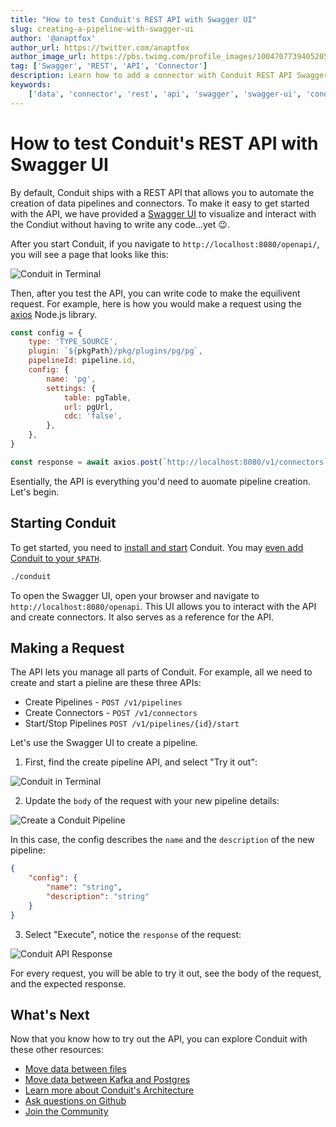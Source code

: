 ```yaml
---
title: "How to test Conduit's REST API with Swagger UI"
slug: creating-a-pipeline-with-swagger-ui
author: '@anaptfox'
author_url: https://twitter.com/anaptfox
author_image_url: https://pbs.twimg.com/profile_images/1004707739405205504/BpvzOr9X_400x400.jpg
tag: ['Swagger', 'REST', 'API', 'Connector']
description: Learn how to add a connector with Conduit REST API Swagger UI.
keywords:
    ['data', 'connector', 'rest', 'api', 'swagger', 'swagger-ui', 'conduit']
---
```


# How to test Conduit's REST API with Swagger UI

By default, Conduit ships with a REST API that allows you to automate the creation of data pipelines and connectors. To make it easy to get started with the API, we have provided a [Swagger UI](https://swagger.io/docs/specification/2-0/basic-structure/) to visualize and interact with the Condiut without having to write any code...yet 😉.

After you start Conduit, if you navigate to `http://localhost:8080/openapi/`, you will see a page that looks like this:

<img
    className="rounded-md"
    src="/images/guides/adding-a-connector-with-rest-swagger-ui/conduit-rest-api-swagger-ui.png"
    alt="Conduit in Terminal"
/>

Then, after you test the API, you can write code to make the equilivent request. For example, here is how you would make a request using the [axios](https://github.com/axios/axios) Node.js library.

```js
const config = {
    type: 'TYPE_SOURCE',
    plugin: `${pkgPath}/pkg/plugins/pg/pg`,
    pipelineId: pipeline.id,
    config: {
        name: 'pg',
        settings: {
            table: pgTable,
            url: pgUrl,
            cdc: 'false',
        },
    },
}

const response = await axios.post(`http://localhost:8080/v1/connectors`, config)
```

Esentially, the API is everything you'd need to auomate pipeline creation. Let's begin.

## Starting Conduit

To get started, you need to [install and start](/docs/introduction/getting-started) Conduit. You may [even add Conduit to your `$PATH`](/guides/adding-a-connector-with-rest-swagger-ui).

```bash
./conduit
```

To open the Swagger UI, open your browser and navigate to `http://localhost:8080/openapi`. This UI allows you to interact with the API and create connectors. It also serves as a reference for the API.

## Making a Request

The API lets you manage all parts of Conduit. For example, all we need to create and start a pieline are these three APIs:

-   Create Pipelines - `POST /v1/pipelines`
-   Create Connectors - `POST /v1/connectors`
-   Start/Stop Pipelines `POST /v1/pipelines/{id}/start`

Let's use the Swagger UI to create a pipeline.

1. First, find the create pipeline API, and select "Try it out":

<img
    className="rounded-md"
    src="/images/guides/adding-a-connector-with-rest-swagger-ui/create-pipeline-api.png"
    alt="Conduit in Terminal"
/>

2. Update the `body` of the request with your new pipeline details:

<img
    className="rounded-md"
    src="/images/guides/adding-a-connector-with-rest-swagger-ui/try-it-now-create-pipeline.png"
    alt="Create a Conduit Pipeline"
/>

In this case, the config describes the `name` and the `description` of the new pipeline:

```json
{
    "config": {
        "name": "string",
        "description": "string"
    }
}
```

3. Select "Execute", notice the `response` of the request:

<img
    className="rounded-md"
    src="/images/guides/adding-a-connector-with-rest-swagger-ui/api-response.png"
    alt="Conduit API Response"
/>

For every request, you will be able to try it out, see the body of the request, and the expected response.

## What's Next

Now that you know how to try out the API, you can explore Conduit with these other resources:

-   [Move data between files](/guides/conduit-file-to-file)
-   [Move data between Kafka and Postgres](/guides/conduit-kafka-to-postgres)
-   [Learn more about Conduit's Architecture](/docs/introduction/architecture)
-   [Ask questions on Github](https://github.com/ConduitIO/conduit/discussions)
-   [Join the Community](https://discord.meroxa.com/)
